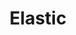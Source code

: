 ---
title: Elastic
description: Elastic overview and tips for telemetry.
hide_table_of_contents: false
sidebar_position: 6
---